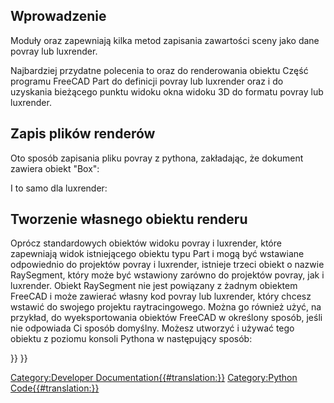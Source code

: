 <languages/>
<span id="Introduction"></span>
==Wprowadzenie==

Moduły {{incode|Raytracing}} oraz {{incode|RaytracingGui}} zapewniają kilka metod zapisania zawartości sceny jako dane povray lub luxrender.

Najbardziej przydatne polecenia to {{incode|Raytracing.getPartAsPovray()}} oraz {{incode|Raytracing.getPartAsLux()}} do renderowania obiektu Część programu FreeCAD Part do definicji povray lub luxrender oraz {{incode|RaytracingGui.povViewCamera()}} i {{incode|RaytracinGui.luxViewCamera()}} do uzyskania bieżącego punktu widoku okna widoku 3D do formatu povray lub luxrender.

<span id="Outputting_render_files"></span>
== Zapis plików renderów ==

Oto sposób zapisania pliku povray z pythona, zakładając, że dokument zawiera obiekt "Box":

{{Code|code=
import Raytracing,RaytracingGui
OutFile = open('C:/Users/jriegel/Desktop/test.pov','w')
OutFile.write(open(App.getResourceDir()+'Mod/Raytracing/Templates/ProjectStd.pov').read())
OutFile.write(RaytracingGui.povViewCamera())
OutFile.write(Raytracing.getPartAsPovray('Box',App.activeDocument().Box.Shape,0.800000,0.800000,0.800000))
OutFile.close()
del OutFile
}}

I to samo dla luxrender:

{{Code|code=
import Raytracing,RaytracingGui
OutFile = open('C:/Users/jriegel/Desktop/test.lxs','w')
OutFile.write(open(App.getResourceDir()+'Mod/Raytracing/Templates/LuxClassic.lxs').read())
OutFile.write(RaytracingGui.luxViewCamera())
OutFile.write(Raytracing.getPartAsLux('Box',App.activeDocument().Box.Shape,0.800000,0.800000,0.800000))
OutFile.close()
del OutFile
}}

== Tworzenie własnego obiektu renderu ==
Oprócz standardowych obiektów widoku povray i luxrender, które zapewniają widok istniejącego obiektu typu Part i mogą być wstawiane odpowiednio do projektów povray i luxrender, istnieje trzeci obiekt o nazwie RaySegment, który może być wstawiony zarówno do projektów povray, jak i luxrender. Obiekt RaySegment nie jest powiązany z żadnym obiektem FreeCAD i może zawierać własny kod povray lub luxrender, który chcesz wstawić do swojego projektu raytracingowego. Można go również użyć, na przykład, do wyeksportowania obiektów FreeCAD w określony sposób, jeśli nie odpowiada Ci sposób domyślny. Możesz utworzyć i używać tego obiektu z poziomu konsoli Pythona w następujący sposób:

{{Code|code=
myRaytracingProject = FreeCAD.ActiveDocument.PovProject
myCustomRenderObject = FreeCAD.ActiveDocument.addObject("Raytracing::RaySegment","myRenderObject")
myRaytracingProject.addObject(myCustomRenderObject)
myCustomRenderObject.Result = "// Hello from python!"
}}

{{Powerdocnavi{{#translation:}}}}
[[Category:Developer Documentation{{#translation:}}]]
[[Category:Python Code{{#translation:}}]]
{{Raytracing Tools navi{{#translation:}}}}
{{clear}}